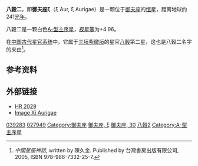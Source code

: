 {{Starbox short |
| name=八穀二（御夫座ξ）<br>ξ Aurigae
| epoch=[[J2000|J2000]]
| constell=[[御夫座|御夫座]] 
| 星官=[[紫微垣|紫微垣]] [[八穀|八穀]]
| ra=05<sup>h</sup> 54<sup>m</sup> 50.8<sup>s</sup>
| dec=+55° 42' 25"
| spectral=A2V
| appmag_v=+4.96
| dist_ly=241 ± 13
| dist_pc=74 ± 4
| names=30 Aurigae, [[Harvard_Revised_catalogue|HR]] 2029, [[Henry_Draper_Catalogue|HD]] 39283, [[Bonner_Durchmusterung|BD]]+55°1027, [[Fifth_Fundamental_Catalogue|FK5]] 1157, [[Hipparcos_catalogue|HIP]] 27949, [[Smithsonian_Astrophysical_Observatory_catalogue|SAO]] 25450, GC 7404
| Simbad = HD+39283
}}
'''八穀二'''，即'''御夫座ξ'''（ξ Aur, ξ Aurigae）是一颗位于[[御夫座|御夫座]]的[[恒星|恒星]]，距离地球约241[[光年|光年]]。

八穀二是一颗白色[[恒星光谱|A-型]][[主序星|主序星]]，[[视星等|视星等]]为+4.96。

在[[星官|中国古代星官系统]]中，它属于[[三垣|三垣]][[紫微垣|紫微垣]]的星官[[八穀|八穀]]第二星，这也是八穀二名字的来由<ref>''中國星座神話'', written by 陳久金. Published by 台灣書房出版有限公司, 2005, ISBN 978-986-7332-25-7.</ref>。

==参考资料==
{{reflist}}

==外部链接==
* [http://webviz.u-strasbg.fr/viz-bin/VizieR-S?HR%202029 HR 2029] {{Wayback|url=http://webviz.u-strasbg.fr/viz-bin/VizieR-S?HR%202029 |date=20201003051813 }}
* [http://aladin.u-strasbg.fr/AladinPreview?-c=05+54+50.7821%2B55+42+25.008&ident=*+ksi+Aur&submit=Aladin+previewer Image Xi Aurigae]

{{Stars of Auriga}}

[[Category:HD和HDE天體|039283]]
[[Category:HIP天體|027949]]
[[Category:御夫座|Category:御夫座]]
[[Category:拜耳天體|御夫座, ξ]]
[[Category:佛氏天體|御夫座, 30]]
[[Category:八穀_(星官)|八穀2]]
[[Category:A-型主序星|Category:A-型主序星]]
